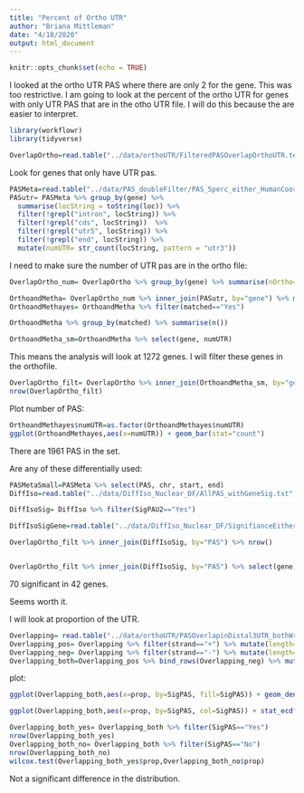 ```yaml
---
title: "Percent of Ortho UTR"
author: "Briana Mittleman"
date: "4/18/2020"
output: html_document
---
```


```r
knitr::opts_chunk$set(echo = TRUE)
```

I looked at the ortho UTR PAS where there are only 2 for the gene. This was too restrictive. I am going to look at the percent of the ortho UTR for genes with only UTR PAS that are in the otho UTR file. I will do this because the are easier to interpret. 

```r
library(workflowr)
library(tidyverse)

```
```r
OverlapOrtho=read.table("../data/orthoUTR/FilteredPASOverlapOrthoUTR.text", header = T,stringsAsFactors = F) 
```


Look for genes that only have UTR pas.  
```r
PASMeta=read.table("../data/PAS_doubleFilter/PAS_5perc_either_HumanCoord_BothUsage_meta_doubleFilter.txt",header = T, stringsAsFactors = F)
PASutr= PASMeta %>% group_by(gene) %>% 
  summarise(locString = toString(loc)) %>% 
  filter(!grepl("intron", locString)) %>% 
  filter(!grepl("cds", locString))  %>% 
  filter(!grepl("utr5", locString)) %>%
  filter(!grepl("end", locString)) %>% 
  mutate(numUTR= str_count(locString, pattern = "utr3"))


```
I need to make sure the number of UTR pas are in the ortho file:  

```r
OverlapOrtho_num= OverlapOrtho %>% group_by(gene) %>% summarise(nOrtho=n())

OrthoandMetha= OverlapOrtho_num %>% inner_join(PASutr, by="gene") %>% mutate(matched=ifelse(nOrtho==numUTR, "Yes","No"))
OrthoandMethayes= OrthoandMetha %>% filter(matched=="Yes")

OrthoandMetha %>% group_by(matched) %>% summarise(n())

OrthoandMetha_sm=OrthoandMetha %>% select(gene, numUTR)
```

This means the analysis will look at 1272 genes.  I will filter these genes in the orthofile.

```r
OverlapOrtho_filt= OverlapOrtho %>% inner_join(OrthoandMetha_sm, by="gene")
nrow(OverlapOrtho_filt)
```
Plot number of PAS:  

```r
OrthoandMethayes$numUTR=as.factor(OrthoandMethayes$numUTR)
ggplot(OrthoandMethayes,aes(x=numUTR)) + geom_bar(stat="count")
```

There are 1961 PAS in the set.  

Are any of these differentially used:

```r
PASMetaSmall=PASMeta %>% select(PAS, chr, start, end)
DiffIso=read.table("../data/DiffIso_Nuclear_DF/AllPAS_withGeneSig.txt", header = T, stringsAsFactors = F) %>% inner_join(PASMetaSmall,by=c("chr", "start", "end")) %>% select(PAS, SigPAU2)

DiffIsoSig= DiffIso %>% filter(SigPAU2=="Yes")

DiffIsoSigGene=read.table("../data/DiffIso_Nuclear_DF/SignifianceEitherGENES_Nuclear.txt",header = T, stringsAsFactors = F)
```

```r
OverlapOrtho_filt %>% inner_join(DiffIsoSig, by="PAS") %>% nrow()


OverlapOrtho_filt %>% inner_join(DiffIsoSig, by="PAS") %>% select(gene) %>% unique() %>% nrow()
```

70 significant in 42 genes.  


Seems worth it. 

I will look at proportion of the UTR.  

```r
Overlapping= read.table("../data/orthoUTR/PASOverlapinDistal3UTR_bothWritten.bed", col.names = c("chrpas", "startpas", "endpas","PAS", "humanusage", "strandpas", "chrutr", "startutr", "endutr","geneUTR", "score","strand"),stringsAsFactors = F) %>% filter(PAS %in% OverlapOrtho_filt$PAS)
Overlapping_pos= Overlapping %>% filter(strand=="+") %>% mutate(length=endutr-startutr, center=endpas-100, cent2start=center-startutr, prop=cent2start/length)
Overlapping_neg= Overlapping %>% filter(strand=="-") %>% mutate(length=endutr-startutr, center=endpas-100, cent2start=endutr- center, prop=cent2start/length)
Overlapping_both=Overlapping_pos %>% bind_rows(Overlapping_neg) %>% mutate(SigPAS=ifelse(PAS %in% DiffIsoSig$PAS, "Yes","No"), sigGene=ifelse(geneUTR %in% DiffIsoSigGene$gene, "Yes","No"))  %>% rename(gene=geneUTR) %>% inner_join(OrthoandMetha_sm, by="gene")

```

plot:

```r
ggplot(Overlapping_both,aes(x=prop, by=SigPAS, fill=SigPAS)) + geom_density(alpha=.4) + scale_fill_brewer(palette = "Dark2") + labs(title="UTR location for differentially used PAS",x="Proportion of 3' ortho exon UTR") 
```


```r
ggplot(Overlapping_both,aes(x=prop, by=SigPAS, col=SigPAS)) + stat_ecdf()+scale_color_brewer(palette = "Dark2") + labs(title="UTR location for differentially used PAS",x="Proportion of 3' ortho exon UTR") 
```

```r
Overlapping_both_yes= Overlapping_both %>% filter(SigPAS=="Yes")
nrow(Overlapping_both_yes)
Overlapping_both_no= Overlapping_both %>% filter(SigPAS=="No")
nrow(Overlapping_both_no)
wilcox.test(Overlapping_both_yes$prop,Overlapping_both_no$prop)
```
Not a significant difference in the distribution.  
